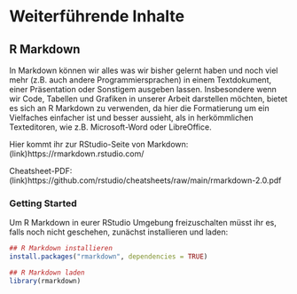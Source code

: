 # Weiterführende Inhalte

## R Markdown

In Markdown können wir alles was wir bisher gelernt haben und noch viel mehr (z.B. auch andere Programmiersprachen) in einem Textdokument, einer Präsentation oder Sonstigem ausgeben lassen. Insbesondere wenn wir Code, Tabellen und Grafiken in unserer Arbeit darstellen möchten, bietet es sich an R Markdown zu verwenden, da hier die Formatierung um ein Vielfaches einfacher ist und besser aussieht, als in herkömmlichen Texteditoren, wie z.B. Microsoft-Word oder LibreOffice. 

Hier kommt ihr zur RStudio-Seite von Markdown: (link)https://rmarkdown.rstudio.com/

Cheatsheet-PDF: (link)https://github.com/rstudio/cheatsheets/raw/main/rmarkdown-2.0.pdf

### Getting Started

Um R Markdown in eurer RStudio Umgebung freizuschalten müsst ihr es, falls noch nicht geschehen, zunächst installieren und laden:

```r
## R Markdown installieren
install.packages("rmarkdown", dependencies = TRUE)

## R Markdown laden
library(rmarkdown)
```


